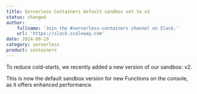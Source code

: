 ```yaml
---
title: Serverless Containers default sandbox set to v2
status: changed
author:
    fullname: 'Join the #serverless-containers channel on Slack.'
    url: 'https://slack.scaleway.com'
date: 2024-09-19
category: serverless
product: containers
---
```


To reduce cold-starts, we recently added a new version of our sandbox: v2.

This is now the default sandbox version for new Functions on the console, as it offers enhanced performance.


